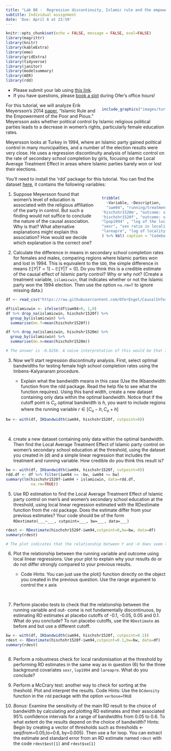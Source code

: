 ```yaml
---
title: "Lab 08 -  Regression discontinuity, Islamic rule and the empowerment of the poor and pious"
subtitle: Individual assignment
date: 'Due: April 6 at 23:59'
---
```


<style>
.column-left{
  float: left;
  width: 60%;
  text-align: left;
}
.column-right-small{
  float: right;
  width: 30%;
  text-align: right;
  padding-left: 10px;
  font-size:10px;
}

.column-right-large{
  float: right;
  width: 40%;
  text-align: left;
  padding-left: 10px;
}

.column-full{
  float: none;
  width: 100%;
  text-align: centre;
}


.column-full-left{
  float: none;
  width: 100%;
  text-align: left;
}

.center {
  height: 200px;
  border: 0px;
  text-align: center;
}


.RUsers {
  padding: 1em;
  background: aliceblue;
  color: black;
}


.SPSS {
  padding: 1em;
  background: whitesmoke;
  color: black;
}

</style>


```r
knitr::opts_chunk$set(echo = FALSE, message = FALSE, eval=FALSE)
library(magrittr)
library(knitr)
library(kableExtra)
library(emo)
library(gridExtra)
library(tidyverse)
library(janitor)
library(modelsummary)
library(AER)
library(rdd)
```


<div class="column-full-left" >

* Please submit your lab using [this link](https://docs.google.com/forms/d/e/1FAIpQLSfqQbctV4gCQzxa8-Kxxi4TeR9B73N76PrNac3eA1zpAwAa3A/viewform).   
* If you have questions, please [book a slot](https://bit.ly/OferMeet) during Ofer's office hours!

</div>

<div class="column-right-large">


```r

include_graphics("images/turkey-women.jpg")

```


</div>

<div class="column-full-left" >

For this tutorial, we will analyze Erik Meyersson’s 2014 [paper](https://onlinelibrary-wiley-com.proxy-ub.rug.nl/doi/abs/10.3982/ECTA9878), "Islamic Rule and the Empowerment of the Poor and Pious." Meyersson asks whether political control by Islamic religious political parties leads to a decrease in women’s rights, particularly female education rates. 

Meyersson looks at Turkey in 1994, where an Islamic party gained political control in many municipalities, and a number of the election results were very close. He uses a regression discontinuity analysis of Islamic control on the rate of secondary school completion by girls, focusing on the Local Average Treatment Effect in areas where Islamic parties barely won or lost their elections.

You’ll need to install the 'rdd' package for this tutorial. You can find the dataset [here](https://raw.githubusercontent.com/OferEngel/CausalInference/master/data/islamic.csv), it  contains the following variables:


</div>

<div class="column-right-large">

```r

tribble(
  ~Variable, ~Description, 
  "iwm94", "running/treatment variable: margin of Islamic party win or loss in 1994, pp: 0 indicates an exact tie, A margin of greater than zero means the Islamic party won", 
'hischshr1520m', "outcome: secondary school completion rates for ages 15-20 females" ,
'hischshr1520f', "outcome: secondary school completion rates for ages 15-20 males" ,
"lpop1994" , "log of the locality population in 1994", 
"sexr", "sex ratio in locality",
"lareapre", "log of locality area"
) %>% kbl( caption = "Codebook for Meyersson's (2014) paper", escape = FALSE) %>% kable_classic( full_width = FALSE,position="left")


```

</div>

<div class="column-full-left" >

1. Suppose Meyersson found that women's level of education is associated with the religious affiliation of the party in control. But such a finding would not suffice to conclude the nature of the causal association. Why is that? What  alternative explanations might explain this association? How would we decide which explanation is the correct one?   

2.	Calculate the difference in means in secondary school completion rates for females and males, comparing regions where Islamic parties won and lost in 1994. This is equivalent to the `SDO`, the simple difference in means $\mathbb{E}\big[Y|T=1\big]-\mathbb{E}\big[Y|T=0\big]$. Do you think this is a credible estimate of the causal effect of Islamic party control? Why or why not? (Create a treatment variable, `islamicwin`, that indicates whether or not the Islamic party won the 1994 election. Then use the option `na.rm=T` to ignore missing data.)

```r
df <- read_csv("https://raw.githubusercontent.com/OferEngel/CausalInference/master/data/islamic.csv", show_col_types = FALSE) 

df$islamicwin <- ifelse(df$iwm94>0, 1,0)
df %>% drop_na(islamicwin, hischshr1520f) %>% 
  group_by(islamicwin) %>% 
  summarise(mn.f=mean(hischshr1520f))

df %>% drop_na(islamicwin, hischshr1520m) %>% 
  group_by(islamicwin) %>% 
  summarise(mn.m=mean(hischshr1520m))

# The answer is -0.0258. A naive interpretation of this would be that Islamic party control leads to lower female education rates. But this is not a very credible estimate of the causal effect, due to selection bias. The treated and untreated regions are likely to have very different potential outcomes; they are imbalanced. For example, it is likely that places that strongly support Islamic parties are less supportive of female education to begin with.


```


3.	Now we’ll start regression discontinuity analysis. First, select optimal bandwidths for testing female high school completion rates using the Imbens-Kalyanaram procedure. 

    *   Explain what the bandwidth means in this case (Use the IKbandwidth function from the rdd package. Read the help file to see what the function requires). Using this band width, create a new dataset containing only data within the optimal bandwidth. Notice that if the cutoff point is $C_o$ optimal bandwidth is $h$, you want to include regions where the running variable $r\in[C_o-h, C_o+h]$


```r
bw <- with(df, IKbandwidth(iwm94, hischshr1520f, cutpoint=0))

```

<br/>

4.	create a new dataset containing only data within the optimal bandwidth. Then find the Local Average Treatment Effect of Islamic party control on women’s secondary school education at the threshold, using the dataset you created in (d) and a simple linear regression that includes the treatment and running variable. How credible do you think this result is?


```r
bw <- with(df, IKbandwidth(iwm94, hischshr1520f, cutpoint=0))
rdd.df <- df %>% filter(iwm94 >= -bw, iwm94 <= bw) 
summary(lm(hischshr1520f~iwm94 + islamicwin, data=rdd.df, 
           na.rm=TRUE))


```

5.   Use RD estimation to find the Local Average Treatment Effect of Islamic party control on men’s and women’s secondary school education at the threshold, using local linear regression estimated with the RDestimate function from the `rdd` package. Does the estimate differ from your previous estimates? Your code should be of the form `RDestimate(___~___, cutpoint=___, bw=___, data=___)`


```r
rdest <- RDestimate(hischshr1520f~iwm94,cutpoint=0,bw=bw, data=df)
summary(rdest)

# The plot indicates that the relationship between Y and ~X does seem to be quite linear on either side of the cutoff That explains why (f) and (g) gave similar results: linearity is a reasonable fit to the data here. That will not always be the case, though.

```



6. Plot the relationship between the running variable and outcome using local linear regressions. Use your plot to explain why your results do or do not differ strongly compared to your previous results. 

    * Code Hints: You can just use the plot() function directly on the object you created in the previous question. Use the range argument to control the x axis

<br/>

7.	Perform placebo tests to check that the relationship between the running variable and out- come is not fundamentally discontinuous, by estimating RD estimates at placebo cutoffs of
-0.1, -0.05, 0.05 and 0.1. What do you conclude? To run placebo cutoffs, use the `RDestimate` as before and but use a different cutoff.

```r
bw <- with(df, IKbandwidth(iwm94, hischshr1520f, cutpoint=0.1))
rdest <- RDestimate(hischshr1520f~iwm94,cutpoint=0.1,bw=bw, data=df)
summary(rdest)



```



8.	Perform a robustness check for local randomisation at the threshold by performing RD estimates in the same way as in question (6) for the three background covariates `sexr`, `lop1994` and `lareapre`. What do you conclude?

9.	Perform a McCrary test: another way to check for sorting at the theshold. Plot and interpret the results. Code Hints: Use the `DCdensity` function in the `rdd` package with the option `verbose=TRUE`

10.	*Bonus:* Examine the sensitivity of the main RD result to the choice of bandwidth by calculating and plotting RD estimates and their associated 95% confidence intervals for a range of bandwidths from 0.05 to 0.6. To what extent do the results depend on the choice of bandwidth?
Hints: Begin by creating a vector of thresholds such as thresholds <- seq(from=0.05,to=0.6, by=0.005). Then use a for loop. You can extract the estimate and standard error from an RD estimate named `rdest` with the code `rdest$est[1]` and `rdest$se[1]`






</div>

